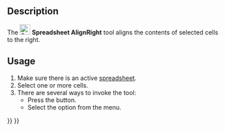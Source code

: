 <languages/>

{{Docnav
|[[Spreadsheet_AlignCenter|Align Center]]
|[[Spreadsheet_AlignTop|Align Top]]
|[[Spreadsheet_Workbench|Spreadsheet]]
|IconL=Spreadsheet_AlignCenter.svg
|IconR=Spreadsheet_AlignTop.svg
|IconC=Workbench_Spreadsheet.svg
}}

{{GuiCommand
|Name=Spreadsheet AlignRight
|MenuLocation=Spreadsheet → Alignment → Align right
|Workbenches=[[Spreadsheet_Workbench|Spreadsheet]]
|Version=0.17
}}

==Description==

The [[File:Spreadsheet_AlignRight.svg|24px]] '''Spreadsheet AlignRight''' tool aligns the contents of selected cells to the right.

==Usage==

# Make sure there is an active [[Spreadsheet_CreateSheet|spreadsheet]].
# Select one or more cells.
# There are several ways to invoke the tool:
#* Press the {{Button|[[File:Spreadsheet_AlignRight.svg|16px]] [[Spreadsheet_AlignRight|Align right]]}} button.
#* Select the {{MenuCommand|Spreadsheet → Alignment → [[File:Spreadsheet_AlignRight.svg|16px]] Align right}} option from the menu.


{{Docnav
|[[Spreadsheet_AlignCenter|Align Center]]
|[[Spreadsheet_AlignTop|Align Top]]
|[[Spreadsheet_Workbench|Spreadsheet]]
|IconL=Spreadsheet_AlignCenter.svg
|IconR=Spreadsheet_AlignTop.svg
|IconC=Workbench_Spreadsheet.svg
}}

{{Spreadsheet_Tools_navi{{#translation:}}}}
{{Userdocnavi{{#translation:}}}}